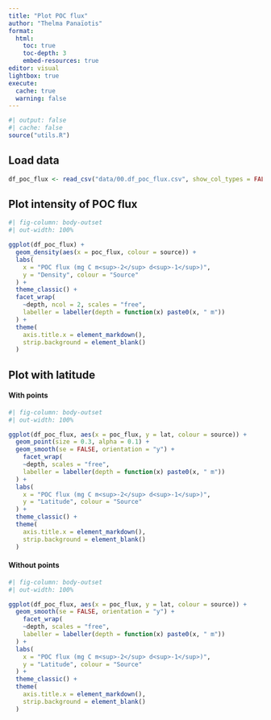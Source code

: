 ```yaml
---
title: "Plot POC flux"
author: "Thelma Panaïotis"
format:
  html:
    toc: true
    toc-depth: 3
    embed-resources: true
editor: visual
lightbox: true
execute:
  cache: true
  warning: false
---
```


```r
#| output: false
#| cache: false
source("utils.R")
```

## Load data

```r
df_poc_flux <- read_csv("data/00.df_poc_flux.csv", show_col_types = FALSE)
```

## Plot intensity of POC flux

```r
#| fig-column: body-outset
#| out-width: 100%

ggplot(df_poc_flux) +
  geom_density(aes(x = poc_flux, colour = source)) +
  labs(
    x = "POC flux (mg C m<sup>-2</sup> d<sup>-1</sup>)", 
    y = "Density", colour = "Source"
  ) +
  theme_classic() +
  facet_wrap(
    ~depth, ncol = 2, scales = "free", 
    labeller = labeller(depth = function(x) paste0(x, " m"))
  ) + 
  theme(
    axis.title.x = element_markdown(),
    strip.background = element_blank()
  )
```

## Plot with latitude

#### With points

```r
#| fig-column: body-outset
#| out-width: 100%

ggplot(df_poc_flux, aes(x = poc_flux, y = lat, colour = source)) +
  geom_point(size = 0.3, alpha = 0.1) +
  geom_smooth(se = FALSE, orientation = "y") +
    facet_wrap(
    ~depth, scales = "free", 
    labeller = labeller(depth = function(x) paste0(x, " m"))
  ) +
  labs(
    x = "POC flux (mg C m<sup>-2</sup> d<sup>-1</sup>)", 
    y = "Latitude", colour = "Source"
  ) +
  theme_classic() + 
  theme(
    axis.title.x = element_markdown(),
    strip.background = element_blank()
  )
```

#### Without points

```r
#| fig-column: body-outset
#| out-width: 100%

ggplot(df_poc_flux, aes(x = poc_flux, y = lat, colour = source)) +
  geom_smooth(se = FALSE, orientation = "y") +
    facet_wrap(
    ~depth, scales = "free", 
    labeller = labeller(depth = function(x) paste0(x, " m"))
  ) +
  labs(
    x = "POC flux (mg C m<sup>-2</sup> d<sup>-1</sup>)", 
    y = "Latitude", colour = "Source"
  ) +
  theme_classic() + 
  theme(
    axis.title.x = element_markdown(),
    strip.background = element_blank()
  )
```
